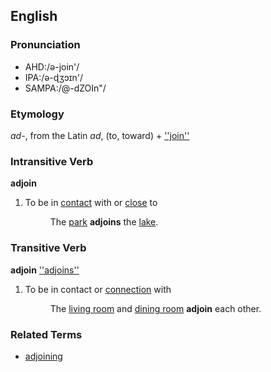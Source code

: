 ==English==
===Pronunciation===
*AHD:/ə-join'/
*IPA:/ə-ɖʒɔɪn'/
*SAMPA:/@-dZOIn"/

===Etymology===
''ad-'', from the Latin ''ad'', (to, toward) + [[''join'']]

===Intransitive Verb===
'''adjoin'''

# To be in [[contact]] with or [[close]] to
#: The [[park]] '''adjoins''' the [[lake]].

===Transitive Verb===
'''adjoin''' [[''adjoins'']]

# To be in contact or [[connection]] with
#:  The [[living room]] and [[dining room]] '''adjoin''' each other.

===Related Terms===
*[[adjoining]]